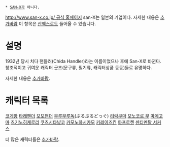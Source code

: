 * [[SAM-X]]가 아니다.

[[http://www.san-x.co.jp/ 공식 홈페이지]]
san-X는 일본의 기업이다. 자세한 내용은 [[추가바람]]
이 항목은 [[산엑스]]로도 들어올 수 있습니다.

= 설명 =

1932년 당시 치다 핸들러(Chida Handler)라는 이름이었으나 후에 San-X로 바뀐다.
창조적이고 귀여운 캐릭터 굿즈(문구류, 필기류, 캐릭터상품 등등)들로 유명하다.

자세한 내용은 [[추가바람]].

= 캐릭터 목록 =

{{{#gray --이 문서를 만든 가장 큰 이유라고 하더라--}}}

[[코게빵]]
[[타래팬더]]
[[모모팬더]]
[[부루부루독]](ぶるぶるどっぐ)
[[리락쿠마]]
[[모노코로 부]]
[[마메고마]]
[[츠기노히케로리]]
[[쿠츠시타냥코]]
[[카모노하시카모]]
[[키레이즈킨]]
[[아프로켄]]
[[센티멘탈 서커스]]

더 많은 캐릭터들은 [[추가바람]].
